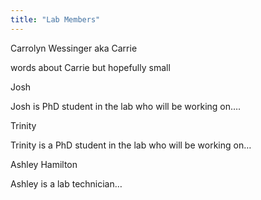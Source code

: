 ```yaml
---
title: "Lab Members"
---
```


Carrolyn Wessinger aka Carrie

words about Carrie but hopefully small 


Josh 

Josh is PhD student in the lab who will be working on....


Trinity 

Trinity is a PhD student in the lab who will be working on...


Ashley Hamilton

Ashley is a lab technician... 
